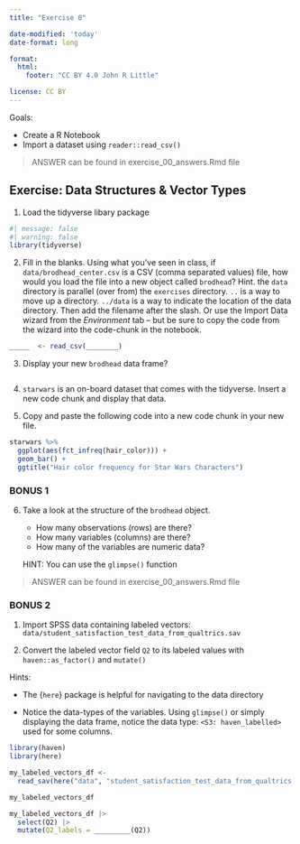 ```yaml
---
title: "Exercise 0"

date-modified: 'today'
date-format: long

format: 
  html:
    footer: "CC BY 4.0 John R Little"

license: CC BY    
---
```


Goals:

-   Create a R Notebook
-   Import a dataset using `reader::read_csv()`

> ANSWER can be found in exercise_00_answers.Rmd file

## Exercise: Data Structures & Vector Types

1.  Load the tidyverse libary package

```r
#| message: false
#| warning: false
library(tidyverse)
```

2.  Fill in the blanks. Using what you've seen in class, if `data/brodhead_center.csv` is a CSV (comma separated values) file, how would you load the file into a new object called `brodhead`? Hint. the `data` directory is parallel (over from) the `exercises` directory. `..` is a way to move up a directory. `../data` is a way to indicate the location of the data directory. Then add the filename after the slash. Or use the Import Data wizard from the *Environment* tab -- but be sure to copy the code from the wizard into the code-chunk in the notebook.

```r
_____  <- read_csv(________)
```

3.  Display your new `brodhead` data frame?

```r

```

4.  `starwars` is an on-board dataset that comes with the tidyverse. Insert a new code chunk and display that data.

5.  Copy and paste the following code into a new code chunk in your new file.

```r
starwars %>% 
  ggplot(aes(fct_infreq(hair_color))) + 
  geom_bar() + 
  ggtitle("Hair color frequency for Star Wars Characters")
```

### BONUS 1

6.  Take a look at the structure of the `brodhead` object.

    -   How many observations (rows) are there?
    -   How many variables (columns) are there?
    -   How many of the variables are numeric data?

    HINT: You can use the `glimpse()` function

> ANSWER can be found in exercise_00_answers.Rmd file

### BONUS 2

1.  Import SPSS data containing labeled vectors: `data/student_satisfaction_test_data_from_qualtrics.sav`

2.  Convert the labeled vector field `Q2` to its labeled values with `haven::as_factor()` and `mutate()`

Hints:

-   The {`here`} package is helpful for navigating to the data directory

-   Notice the data-types of the variables. Using `glimpse()` or simply displaying the data frame, notice the data type: `<S3: haven_labelled>` used for some columns.

```r
library(haven)
library(here)

my_labeled_vectors_df <- 
  read_sav(here("data", "student_satisfaction_test_data_from_qualtrics.sav"))
```

```r
my_labeled_vectors_df

my_labeled_vectors_df |> 
  select(Q2) |> 
  mutate(Q2_labels = _________(Q2))
```

